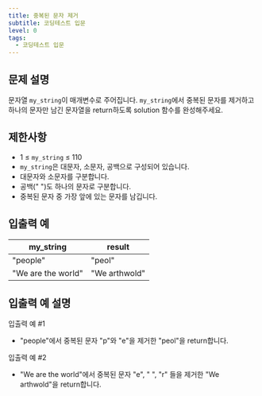 ```yaml
---
title: 중복된 문자 제거
subtitle: 코딩테스트 입문
level: 0
tags:
  - 코딩테스트 입문
---
```


## 문제 설명

문자열 `my_string`이 매개변수로 주어집니다. `my_string`에서 중복된 문자를 제거하고 하나의 문자만 남긴 문자열을 return하도록 solution 함수를 완성해주세요.

## 제한사항

- 1 ≤ `my_string` ≤ 110
- `my_string`은 대문자, 소문자, 공백으로 구성되어 있습니다.
- 대문자와 소문자를 구분합니다.
- 공백(" ")도 하나의 문자로 구분합니다.
- 중복된 문자 중 가장 앞에 있는 문자를 남깁니다.

## 입출력 예

| my_string          | result        |
| ------------------ | ------------- |
| "people"           | "peol"        |
| "We are the world" | "We arthwold" |

## 입출력 예 설명

입출력 예 #1

- "people"에서 중복된 문자 "p"와 "e"을 제거한 "peol"을 return합니다.

입출력 예 #2

- "We are the world"에서 중복된 문자 "e", " ", "r" 들을 제거한 "We arthwold"을 return합니다.
